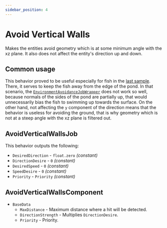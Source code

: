 ```yaml
---
sidebar_position: 4
---
```



# Avoid Vertical Walls

Makes the entities avoid geometry which is at some minimum angle with the xz plane. It also does not affect the entity's direction up and down. 

## Common usage

This behavior proved to be useful especially for fish in the [last sample](/docs/samples/full-example-scene). There, it serves to keep the fish away from the edge of the pond. In that scenario, the [`EnvironmentAvoidanceJobWrapper`](/docs/documentation-defaults/behaviors/ray-behaviors/envrionment-avoidance) does not work so well, because normals of the sides of the pond are partially up, that would unnecessarily bias the fish to swimming up towards the surface. On the other hand, not affecting the `y` component of the direction means that the behavior is useless for avoiding the ground, that is why geometry which is not at a steep angle with the xz plane is filtered out.

## AvoidVerticalWallsJob

This behavior outputs the following: 
- `DesiredDirection` - `float.zero` *(constant)*
- `DirectionDesire` - `0` *(constant)*
- `DesiredSpeed` - `0` *(constant)*
- `SpeedDesire` - `0` *(constant)*
- `Priority` -  `Priority` *(constant)*

## AvoidVerticalWallsComponent

- `BaseData`
    - `MaxDistance` - Maximum distance where a hit will be detected.
    - `DirectionStrength` - Multiplies `DirectionDesire`.
    - `Priority` - Priority.
